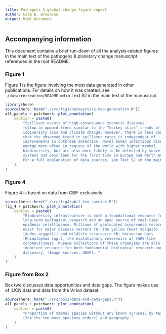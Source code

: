 ```yaml
---
title: Pathogens & global change figure report
author: Cole B. Brookson
output: html_document
---
```


## Accompanying information 

This document contains a brief run-down of all the analysis-related figures in the main text of the pathogens & planetary change manuscript referenced in the root README. 

### Figure 1 

Figure 1 is the figure involving the most data generated in other publications. For details on how it was created, see `./data/recreation/README.md` or Text S2 in the main text of the manuscript. 

```r
library(here)
source(here::here("./src/fig1/hockeystick-map-generation.R"))
all_panels + patchwork::plot_annotation(
    caption = paste0(
        "Spillover events of high-consequence zoonotic diseases
        follow an upward trend similar to the “hockey stick” trends of
        iodiversity loss and climate change; however, there is less consensus
        that the observed trend in spillover rates is independent of
        improvements in outbreak detection. Novel human infectious diseases
        emerge more often in regions of the world with higher mammal
        biodiversity, but are also more likely to be detected by surveillance
        systems and described for the first time in Europe and North America.
        For a full explanation of data sources, see Text S2 in the main paper."
    )
)
```

### Figure 4 

Figure 4 is based on data from GBIF exclusively. 

```r
source(here::here("./src/fig4/gbif-key-species.R"))
fig_4 + patchwork::plot_annotation(
    caption = paste0(
        "Biodiversity infrastructure is both a foundational resource for
        long-term ecological research and an open source of real-time
        epidemic intelligence. Millions of geolocated occurrence records
        exist for major disease vectors (A: the yellow fever mosquito
        [Aedes aegypti]) and wildlife reservoirs (B: horseshoe bats
        [Rhinolophus spp.], the evolutionary reservoirs of SARS-like
        coronaviruses). Museum collections of these organisms are also an
        important resource for both fundamental biological research and viral
        discovery. (Image sources: GBIF). "
    )
)
```

### Figure from Box 2

Box two discusses data opportunities and data gaps. The figure makes use of IUCN data and data from the Virion dataset. 

```r
source(here::here("./src/box2/data-and-data-gaps.R"))
all_panels + patchwork::plot_annotation(
    caption = paste0(
        "Proportion of mammal species without any known viruses, by taxonomy
        (for the ten most speciose orders) and geography."
    )
)
```
